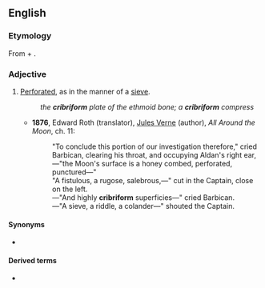 ==English==
{{wikipedia}}

===Etymology===
From {{etyl|la|en}} {{m|la|cribrum||sieve}} + {{m|en|-form}}.

===Adjective===
{{en-adj}}

# [[perforated|Perforated]], as in the manner of a [[sieve]].
#: ''the '''cribriform''' plate of the ethmoid bone; a '''cribriform''' compress''
#* '''1876''', Edward Roth (translator), [[w:Jules Verne|Jules Verne]] (author), ''All Around the Moon'', ch. 11:
#*: "To conclude this portion of our investigation therefore," cried Barbican, clearing his throat, and occupying Aldan's right ear,—"the Moon's surface is a honey combed, perforated, punctured—"
#*: "A fistulous, a rugose, salebrous,—" cut in the Captain, close on the left.
#*: —"And highly '''cribriform''' superficies—" cried Barbican.
#*: —"A sieve, a riddle, a colander—" shouted the Captain.

====Synonyms====
* {{l|en|cribrous}}

====Derived terms====
* {{l|en|cribriform plate}}